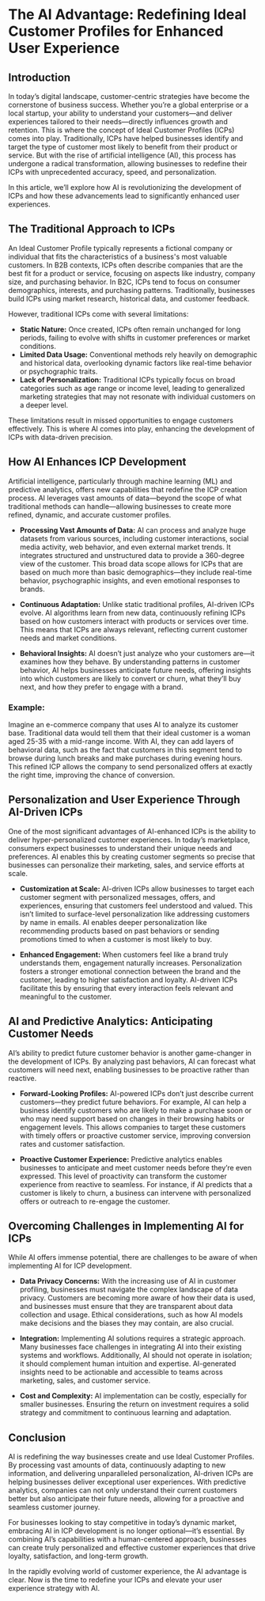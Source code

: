 # The AI Advantage: Redefining Ideal Customer Profiles for Enhanced User Experience

## Introduction

In today’s digital landscape, customer-centric strategies have become the cornerstone of business success. Whether you’re a global enterprise or a local startup, your ability to understand your customers—and deliver experiences tailored to their needs—directly influences growth and retention. This is where the concept of Ideal Customer Profiles (ICPs) comes into play. Traditionally, ICPs have helped businesses identify and target the type of customer most likely to benefit from their product or service. But with the rise of artificial intelligence (AI), this process has undergone a radical transformation, allowing businesses to redefine their ICPs with unprecedented accuracy, speed, and personalization.

In this article, we’ll explore how AI is revolutionizing the development of ICPs and how these advancements lead to significantly enhanced user experiences.

## The Traditional Approach to ICPs

An Ideal Customer Profile typically represents a fictional company or individual that fits the characteristics of a business's most valuable customers. In B2B contexts, ICPs often describe companies that are the best fit for a product or service, focusing on aspects like industry, company size, and purchasing behavior. In B2C, ICPs tend to focus on consumer demographics, interests, and purchasing patterns. Traditionally, businesses build ICPs using market research, historical data, and customer feedback.

However, traditional ICPs come with several limitations:

- **Static Nature:** Once created, ICPs often remain unchanged for long periods, failing to evolve with shifts in customer preferences or market conditions.
- **Limited Data Usage:** Conventional methods rely heavily on demographic and historical data, overlooking dynamic factors like real-time behavior or psychographic traits.
- **Lack of Personalization:** Traditional ICPs typically focus on broad categories such as age range or income level, leading to generalized marketing strategies that may not resonate with individual customers on a deeper level.

These limitations result in missed opportunities to engage customers effectively. This is where AI comes into play, enhancing the development of ICPs with data-driven precision.

## How AI Enhances ICP Development

Artificial intelligence, particularly through machine learning (ML) and predictive analytics, offers new capabilities that redefine the ICP creation process. AI leverages vast amounts of data—beyond the scope of what traditional methods can handle—allowing businesses to create more refined, dynamic, and accurate customer profiles.

- **Processing Vast Amounts of Data:** AI can process and analyze huge datasets from various sources, including customer interactions, social media activity, web behavior, and even external market trends. It integrates structured and unstructured data to provide a 360-degree view of the customer. This broad data scope allows for ICPs that are based on much more than basic demographics—they include real-time behavior, psychographic insights, and even emotional responses to brands.
  
- **Continuous Adaptation:** Unlike static traditional profiles, AI-driven ICPs evolve. AI algorithms learn from new data, continuously refining ICPs based on how customers interact with products or services over time. This means that ICPs are always relevant, reflecting current customer needs and market conditions.
  
- **Behavioral Insights:** AI doesn’t just analyze who your customers are—it examines how they behave. By understanding patterns in customer behavior, AI helps businesses anticipate future needs, offering insights into which customers are likely to convert or churn, what they’ll buy next, and how they prefer to engage with a brand.

### Example:

Imagine an e-commerce company that uses AI to analyze its customer base. Traditional data would tell them that their ideal customer is a woman aged 25-35 with a mid-range income. With AI, they can add layers of behavioral data, such as the fact that customers in this segment tend to browse during lunch breaks and make purchases during evening hours. This refined ICP allows the company to send personalized offers at exactly the right time, improving the chance of conversion.

## Personalization and User Experience Through AI-Driven ICPs

One of the most significant advantages of AI-enhanced ICPs is the ability to deliver hyper-personalized customer experiences. In today’s marketplace, consumers expect businesses to understand their unique needs and preferences. AI enables this by creating customer segments so precise that businesses can personalize their marketing, sales, and service efforts at scale.

- **Customization at Scale:** AI-driven ICPs allow businesses to target each customer segment with personalized messages, offers, and experiences, ensuring that customers feel understood and valued. This isn’t limited to surface-level personalization like addressing customers by name in emails. AI enables deeper personalization like recommending products based on past behaviors or sending promotions timed to when a customer is most likely to buy.
  
- **Enhanced Engagement:** When customers feel like a brand truly understands them, engagement naturally increases. Personalization fosters a stronger emotional connection between the brand and the customer, leading to higher satisfaction and loyalty. AI-driven ICPs facilitate this by ensuring that every interaction feels relevant and meaningful to the customer.

## AI and Predictive Analytics: Anticipating Customer Needs

AI’s ability to predict future customer behavior is another game-changer in the development of ICPs. By analyzing past behaviors, AI can forecast what customers will need next, enabling businesses to be proactive rather than reactive.

- **Forward-Looking Profiles:** AI-powered ICPs don’t just describe current customers—they predict future behaviors. For example, AI can help a business identify customers who are likely to make a purchase soon or who may need support based on changes in their browsing habits or engagement levels. This allows companies to target these customers with timely offers or proactive customer service, improving conversion rates and customer satisfaction.
  
- **Proactive Customer Experience:** Predictive analytics enables businesses to anticipate and meet customer needs before they’re even expressed. This level of proactivity can transform the customer experience from reactive to seamless. For instance, if AI predicts that a customer is likely to churn, a business can intervene with personalized offers or outreach to re-engage the customer.

## Overcoming Challenges in Implementing AI for ICPs

While AI offers immense potential, there are challenges to be aware of when implementing AI for ICP development.

- **Data Privacy Concerns:** With the increasing use of AI in customer profiling, businesses must navigate the complex landscape of data privacy. Customers are becoming more aware of how their data is used, and businesses must ensure that they are transparent about data collection and usage. Ethical considerations, such as how AI models make decisions and the biases they may contain, are also crucial.
  
- **Integration:** Implementing AI solutions requires a strategic approach. Many businesses face challenges in integrating AI into their existing systems and workflows. Additionally, AI should not operate in isolation; it should complement human intuition and expertise. AI-generated insights need to be actionable and accessible to teams across marketing, sales, and customer service.
  
- **Cost and Complexity:** AI implementation can be costly, especially for smaller businesses. Ensuring the return on investment requires a solid strategy and commitment to continuous learning and adaptation.

## Conclusion

AI is redefining the way businesses create and use Ideal Customer Profiles. By processing vast amounts of data, continuously adapting to new information, and delivering unparalleled personalization, AI-driven ICPs are helping businesses deliver exceptional user experiences. With predictive analytics, companies can not only understand their current customers better but also anticipate their future needs, allowing for a proactive and seamless customer journey.

For businesses looking to stay competitive in today’s dynamic market, embracing AI in ICP development is no longer optional—it’s essential. By combining AI’s capabilities with a human-centered approach, businesses can create truly personalized and effective customer experiences that drive loyalty, satisfaction, and long-term growth.

In the rapidly evolving world of customer experience, the AI advantage is clear. Now is the time to redefine your ICPs and elevate your user experience strategy with AI.
